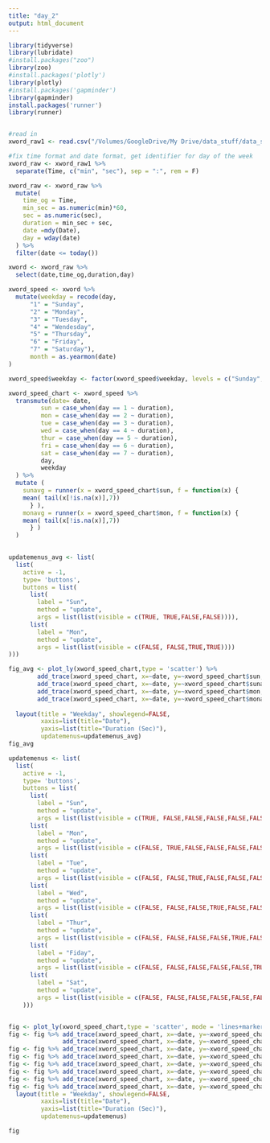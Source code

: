 ```yaml
---
title: "day_2"
output: html_document
---
```


```r
library(tidyverse)
library(lubridate)
#install.packages("zoo")
library(zoo)
#install.packages('plotly')
library(plotly)
#install.packages('gapminder')
library(gapminder)
install.packages('runner')
library(runner)


#read in
xword_raw1 <- read.csv("/Volumes/GoogleDrive/My Drive/data_stuff/data_stories/nyt.crossword/nyt.crossword/mini_xword_current.csv")

#fix time format and date format, get identifier for day of the week
xword_raw <- xword_raw1 %>%
  separate(Time, c("min", "sec"), sep = ":", rem = F)

xword_raw <- xword_raw %>%
  mutate(
    time_og = Time,
    min_sec = as.numeric(min)*60,
    sec = as.numeric(sec),
    duration = min_sec + sec,
    date =mdy(Date),
    day = wday(date)
  ) %>%
  filter(date <= today())

xword <- xword_raw %>%
  select(date,time_og,duration,day)


```

```r


xword_speed <- xword %>%
  mutate(weekday = recode(day, 
      "1" = "Sunday",
      "2" = "Monday",
      "3" = "Tuesday",
      "4" = "Wendesday",
      "5" = "Thursday",
      "6" = "Friday",
      "7" = "Saturday"),
      month = as.yearmon(date)
)

xword_speed$weekday <- factor(xword_speed$weekday, levels = c("Sunday", "Monday", "Tuesday", "Wendesday", "Thursday", "Friday", "Saturday"))

xword_speed_chart <- xword_speed %>%
  transmute(date= date,
         sun = case_when(day == 1 ~ duration),
         mon = case_when(day == 2 ~ duration),
         tue = case_when(day == 3 ~ duration),
         wed = case_when(day == 4 ~ duration),
         thur = case_when(day == 5 ~ duration),
         fri = case_when(day == 6 ~ duration),
         sat = case_when(day == 7 ~ duration),
         day,
         weekday
  ) %>%
  mutate (
    sunavg = runner(x = xword_speed_chart$sun, f = function(x) {
    mean( tail(x[!is.na(x)],7))
      } ),
    monavg = runner(x = xword_speed_chart$mon, f = function(x) {
    mean( tail(x[!is.na(x)],7))
      } )
  )
    
```


```r
updatemenus_avg <- list(
  list(
    active = -1,
    type= 'buttons',
    buttons = list(
      list(
        label = "Sun",
        method = "update",
        args = list(list(visible = c(TRUE, TRUE,FALSE,FALSE)))),
      list(
        label = "Mon",
        method = "update",
        args = list(list(visible = c(FALSE, FALSE,TRUE,TRUE))))
)))

fig_avg <- plot_ly(xword_speed_chart,type = 'scatter') %>%
        add_trace(xword_speed_chart, x=~date, y=~xword_speed_chart$sun, name="Sun", mode = 'markers') %>%
        add_trace(xword_speed_chart, x=~date, y=~xword_speed_chart$sunavg, name="Sun Avg", mode = 'line' ) %>%
        add_trace(xword_speed_chart, x=~date, y=~xword_speed_chart$mon, name="Mon", mode = 'markers') %>%
        add_trace(xword_speed_chart, x=~date, y=~xword_speed_chart$monavg, name="Mon Avg", mode = 'line' ) %>%
  
  layout(title = "Weekday", showlegend=FALSE,
         xaxis=list(title="Date"),
         yaxis=list(title="Duration (Sec)"),
         updatemenus=updatemenus_avg)
fig_avg

```


```r
updatemenus <- list(
  list(
    active = -1,
    type= 'buttons',
    buttons = list(
      list(
        label = "Sun",
        method = "update",
        args = list(list(visible = c(TRUE, FALSE,FALSE,FALSE,FALSE,FALSE,FALSE)))),
      list(
        label = "Mon",
        method = "update",
        args = list(list(visible = c(FALSE, TRUE,FALSE,FALSE,FALSE,FALSE,FALSE)))),
      list(
        label = "Tue",
        method = "update",
        args = list(list(visible = c(FALSE, FALSE,TRUE,FALSE,FALSE,FALSE,FALSE)))),
      list(
        label = "Wed",
        method = "update",
        args = list(list(visible = c(FALSE, FALSE,FALSE,TRUE,FALSE,FALSE,FALSE)))),
      list(
        label = "Thur",
        method = "update",
        args = list(list(visible = c(FALSE, FALSE,FALSE,FALSE,TRUE,FALSE,FALSE)))),
      list(
        label = "Fiday",
        method = "update",
        args = list(list(visible = c(FALSE, FALSE,FALSE,FALSE,FALSE,TRUE,FALSE)))),
      list(
        label = "Sat",
        method = "update",
        args = list(list(visible = c(FALSE, FALSE,FALSE,FALSE,FALSE,FALSE,TRUE))))
    )))


fig <- plot_ly(xword_speed_chart,type = 'scatter', mode = 'lines+markers') 
fig <- fig %>% add_trace(xword_speed_chart, x=~date, y=~xword_speed_chart$sun, name="Sun") %>%
               add_trace(xword_speed_chart, x=~date, y=~xword_speed_chart$sun, name="Sun") %>%
fig <- fig %>% add_trace(xword_speed_chart, x=~date, y=~xword_speed_chart$mon, name="Mon") 
fig <- fig %>% add_trace(xword_speed_chart, x=~date, y=~xword_speed_chart$tue, name="Tue") 
fig <- fig %>% add_trace(xword_speed_chart, x=~date, y=~xword_speed_chart$wed, name="Wed") 
fig <- fig %>% add_trace(xword_speed_chart, x=~date, y=~xword_speed_chart$thur, name="Thur")
fig <- fig %>% add_trace(xword_speed_chart, x=~date, y=~xword_speed_chart$fri, name="Fri") 
fig <- fig %>% add_trace(xword_speed_chart, x=~date, y=~xword_speed_chart$sat, name="Sat") %>% 
  layout(title = "Weekday", showlegend=FALSE,
         xaxis=list(title="Date"),
         yaxis=list(title="Duration (Sec)"),
         updatemenus=updatemenus)

fig


```



